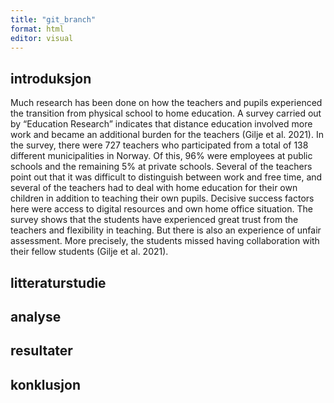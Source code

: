 ```yaml
---
title: "git_branch"
format: html
editor: visual
---
```


## introduksjon

Much research has been done on how the teachers and pupils experienced the transition from physical school to home education.
A survey carried out by "Education Research" indicates that distance education involved more work and became an additional burden for the teachers (Gilje et al. 2021).
In the survey, there were 727 teachers who participated from a total of 138 different municipalities in Norway.
Of this, 96% were employees at public schools and the remaining 5% at private schools.
Several of the teachers point out that it was difficult to distinguish between work and free time, and several of the teachers had to deal with home education for their own children in addition to teaching their own pupils.
Decisive success factors here were access to digital resources and own home office situation.
The survey shows that the students have experienced great trust from the teachers and flexibility in teaching.
But there is also an experience of unfair assessment.
More precisely, the students missed having collaboration with their fellow students (Gilje et al. 2021).

## litteraturstudie

## analyse

## resultater

## konklusjon
